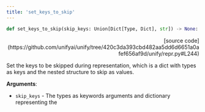 ```yaml
---
title: 'set_keys_to_skip'
---
```


```python
def set_keys_to_skip(skip_keys: Union[Dict[Type, Dict], str]) -> None:
```

<p align="right">[source code](https://github.com/unifyai/unify/tree/420c3da393cbd482aa5dd6d6651a0afef656af9d/unify/repr.py#L244)</p>

Set the keys to be skipped during representation, which is a dict with types as keys
and the nested structure to skip as values.

**Arguments**:

- `skip_keys` - The types as keywords arguments and dictionary representing the